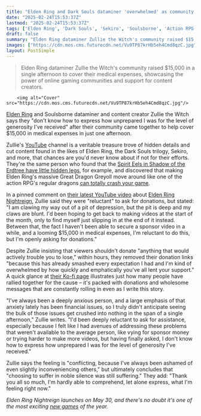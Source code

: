 ```yaml
---
title: "Elden Ring and Dark Souls dataminer 'overwhelmed' as community clubs together to cover 'a looming $15,000 in medical expenses' in a single afternoon"
date: "2025-02-24T15:53:37Z"
lastmod: "2025-02-24T15:53:37Z"
tags: ['Elden Ring', 'Dark Souls', 'Sekiro', 'Soulsborne', 'Action RPG', 'YouTube', 'Datamining', 'Gaming Community']
draft: false
summary: "Elden Ring dataminer Zullie the Witch's community raised $15,000 in a single afternoon to cover their medical expenses, showcasing the power of online gaming communities and support for content creators."
images: ["https://cdn.mos.cms.futurecdn.net/Vu9TP87krHb5eh4Cmd8qzC.jpg"]
layout: PostSimple
---
```

> Elden Ring dataminer Zullie the Witch's community raised $15,000 in a single afternoon to cover their medical expenses, showcasing the power of online gaming communities and support for content creators.


        <img alt="Cover" src="https://cdn.mos.cms.futurecdn.net/Vu9TP87krHb5eh4Cmd8qzC.jpg"/>
        
[<u>Elden Ring</u>](https://www.gamesradar.com/elden-ring-guide/) and Soulsborne dataminer and content creator Zullie the Witch says they "don't know how to express how unprepared I was for the level of generosity I've received" after their community came together to help cover $15,000 in medical expenses in just one afternoon.

Zullie's [YouTube](https://www.gamesradar.com/tag/youtube/) channel is a veritable treasure trove of hidden details and cut content found in the likes of Elden Ring, the Dark Souls trilogy, Sekiro, and more, that chances are you'd never know about if not for their efforts. They're the same person who found that the [<u>Spirit Eels in Shadow of the Erdtree have little hidden legs</u>](https://www.gamesradar.com/games/action-rpg/elden-ring-investigator-bravely-tries-to-explain-shadow-of-the-erdtrees-little-wormy-guys-finds-little-wormy-legs-we-werent-supposed-to-see-which-i-need-you-to-see/), for example, and discovered that making Elden Ring's massive Great Dragon Greyoll move around like one of the action RPG's regular dragons [<u>can totally crash your game</u>](https://www.gamesradar.com/elden-ring-dataminer-brings-giant-enemies-to-life-accidentally-makes-300-foot-boss/).

In a pinned comment on [<u>their latest YouTube video</u>](https://www.youtube.com/watch?v=gWblAIfGWW0) about [<u>Elden Ring Nightreign</u>](https://www.gamesradar.com/games/action-rpg/elden-ring-nightreign-guide/), Zullie said they were "reluctant" to ask for donations, but stated: "I am clawing my way out of a pit of depression, but the pit is deep and my claws are blunt. I'd been hoping to get back to making videos at the start of the month, only to find myself just slipping in at the end of it instead. Between that, the fact I haven't been able to secure a sponsor video in a while, and a looming $15,000 in medical expenses, I'm reluctant to do this, but I'm openly asking for donations."

Despite Zullie insisting that viewers shouldn't donate "anything that would actively trouble you to lose," within hours, they removed their donation links "because this has already smashed every expectation I had and I'm kind of overwhelmed by how quickly and emphatically you've all lent your support." A quick glance at [<u>their Ko-fi page</u>](https://ko-fi.com/zulliethewitch) illustrates just how many people have rallied together for the cause – it's packed with donations and wholesome messages that are constantly rolling in even as I write this story.

"I've always been a deeply anxious person, and a large emphasis of that anxiety lately has been financial issues, so I truly didn't anticipate seeing the bulk of those issues get crushed into nothing in the span of a single afternoon," Zullie writes. "I'd been deeply reluctant to ask for assistance, especially because I felt like I had avenues of addressing these problems that weren't available to the average person, like vying for sponsor money or trying harder to make more videos, but having finally asked, I don't know how to express how unprepared I was for the level of generosity I've received."

Zullie says the feeling is "conflicting, because I've always been ashamed of even slightly inconveniencing others," but ultimately concludes that "choosing to suffer in noble silence was still suffering." They add: "Thank you all so much, I'm hardly able to comprehend, let alone express, what I'm feeling right now."

*Elden Ring Nightreign launches on May 30, and there's no doubt it's one of the most exciting *[<u><em>new games</em></u>](https://www.gamesradar.com/video-game-release-dates/)* of the year.*
        